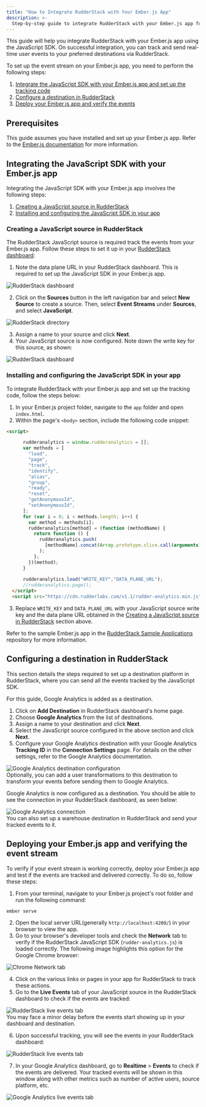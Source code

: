 ```yaml
---
title: "How to Integrate RudderStack with Your Ember.js App"
description: >-
  Step-by-step guide to integrate RudderStack with your Ember.js app for event tracking.
---
```


This guide will help you integrate RudderStack with your Ember.js app using the <Link to="/sources/event-streams/sdks/rudderstack-javascript-sdk/">JavaScript SDK</Link>. On successful integration, you can track and send real-time user events to your preferred destinations via RudderStack.

To set up the event stream on your Ember.js app, you need to perform the following steps:

1. [Integrate the JavaScript SDK with your Ember.js app and set up the tracking code](#integrating-the-javascript-sdk-with-your-emberjs-app)
2. [Configure a destination in RudderStack](#configuring-a-destination-in-rudderstack)
3. [Deploy your Ember.js app and verify the events](#deploying-your-emberjs-app-and-verifying-the-event-stream)

## Prerequisites

This guide assumes you have installed and set up your Ember.js app. Refer to the [Ember.js documentation](https://guides.emberjs.com/release/getting-started/quick-start/) for more information.

## Integrating the JavaScript SDK with your Ember.js app

Integrating the JavaScript SDK with your Ember.js app involves the following steps:

1. [Creating a JavaScript source in RudderStack](#creating-a-javascript-source-in-rudderstack) 
2. [Installing and configuring the JavaScript SDK in your app](#installing-and-configuring-the-javascript-sdk-in-your-app)

### Creating a JavaScript source in RudderStack

The RudderStack JavaScript source is required track the events from your Ember.js app. Follow these steps to set it up in your [RudderStack dashboard](https://app.rudderstack.com/):

1. Note the data plane URL in your RudderStack dashboard. This is required to set up the JavaScript SDK in your Ember.js app.

<img src="../../../assets/user-guides/rudderstack-dashboard.png" alt="RudderStack dashboard" />

2. Click on the **Sources** button in the left navigation bar and select **New Source** to create a source. Then, select **Event Streams** under **Sources**, and select **JavaScript**.

<img src="../../../assets/user-guides/rudderstack-directory.png" alt="RudderStack directory" />

3. Assign a name to your source and click **Next**.
4. Your JavaScript source is now configured. Note down the write key for this source, as shown:

<img src="../../../assets/user-guides/javascript-writekey.png" alt="RudderStack dashboard" />

### Installing and configuring the JavaScript SDK in your app

To integrate RudderStack with your Ember.js app and set up the tracking code, follow the steps below:

1. In your Ember.js project folder, navigate to the `app` folder and open `index.html`.
2. Within the page's `<body>` section, include the following code snippet:

```html
<script>

      rudderanalytics = window.rudderanalytics = [];
      var methods = [
        "load",
        "page",
        "track",
        "identify",
        "alias",
        "group",
        "ready",
        "reset",
        "getAnonymousId",
        "setAnonymousId",
      ];
      for (var i = 0; i < methods.length; i++) {
        var method = methods[i];
        rudderanalytics[method] = (function (methodName) {
          return function () {
            rudderanalytics.push(
              [methodName].concat(Array.prototype.slice.call(arguments))
            );
          };
        })(method);
      }
    
      rudderanalytics.load("WRITE_KEY","DATA_PLANE_URL");
      //rudderanalytics.page();
  </script> 
  <script src="https://cdn.rudderlabs.com/v1.1/rudder-analytics.min.js"></script>
```

3. Replace `WRITE_KEY` and `DATA_PLANE_URL` with your JavaScript source write key and the data plane URL obtained in the [Creating a JavaScript source in RudderStack](#creating-a-javascript-source-in-rudderstack) section above.

<div class="infoBlock">
Refer to the sample Ember.js app in the <a href="https://github.com/rudderlabs/rudder-samples">RudderStack Sample Applications</a> repository for more information.
</div>

## Configuring a destination in RudderStack

This section details the steps required to set up a destination platform in RudderStack, where you can send all the events tracked by the JavaScript SDK.

<div class="infoBlock">
For this guide, Google Analytics is added as a destination.
</div>

1. Click on **Add Destination** in RudderStack dashboard's home page.
2. Choose **Google Analytics** from the list of destinations.
3. Assign a name to your destination and click **Next**.
4. Select the JavaScript source configured in the above section and click **Next**.
5. Configure your Google Analytics destination with your Google Analytics **Tracking ID** in the **Connection Settings** page. For details on the other settings, refer to the <Link to="/destinations/streaming-destinations/google-analytics-ga/">Google Analytics documentation</Link>.

<img src="../../../assets/user-guides/ga-settings.png" alt="Google Analytics destination configuration" />

<div class="infoBlock">
Optionally, you can add a <Link to="/features/transformations/">user transformations</Link> to this destination to transform your events before sending them to Google Analytics. 
</div>

Google Analytics is now configured as a destination. You should be able to see the connection in your RudderStack dashboard, as seen below:

<img src="../../../assets/user-guides/rudderstack-ga-connection.png" alt="Google Analytics connection" />

<div class="successBlock">
You can also set up a warehouse destination in RudderStack and send your tracked events to it.
</div>

## Deploying your Ember.js app and verifying the event stream

To verify if your event stream is working correctly, deploy your Ember.js app and test if the events are tracked and delivered correctly. To do so, follow these steps:

1. From your terminal, navigate to your Ember.js project's root folder and run the following command:

```bash
ember serve
```

2. Open the local server URL(generally `http://localhost:4200/`) in your browser to view the app.
3. Go to your browser's developer tools and check the **Network** tab to verify if the RudderStack JavaScript SDK (`rudder-analytics.js`) is loaded correctly. The following image highlights this option for the Google Chrome browser:

<img src="../../../assets/user-guides/browser-network-tab.png" alt="Chrome Network tab" />

4. Click on the various links or pages in your app for RudderStack to track these actions.
5. Go to the **Live Events** tab of your JavaScript source in the RudderStack dashboard to check if the events are tracked:

<img src="../../../assets/user-guides/live-events.png" alt="RudderStack live events tab" />

<div class="infoBlock">
You may face a minor delay before the events start showing up in your dashboard and destination.
</div>

6. Upon successful tracking, you will see the events in your RudderStack dashboard:

<img src="../../../assets/user-guides/successful-live-events-ember.png" alt="RudderStack live events tab" />

7. In your Google Analytics dashboard, go to **Realtime** > **Events** to check if the events are delivered. Your tracked events will be shown in this window along with other metrics such as number of active users, source platform, etc.

<img src="../../../assets/user-guides/ga-live-events-ember.png" alt="Google Analytics live events tab" />


